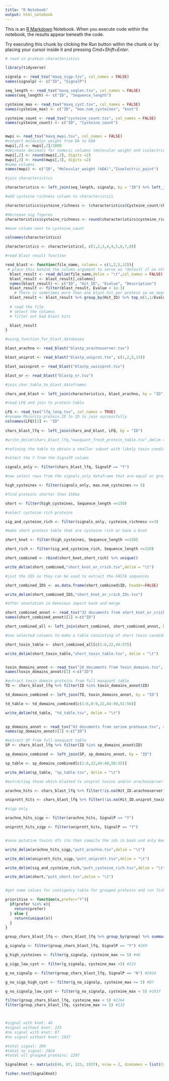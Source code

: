 ```yaml
---
title: "R Notebook"
output: html_notebook
---
```



This is an [R Markdown](http://rmarkdown.rstudio.com) Notebook. When you execute code within the notebook, the results appear beneath the code. 

Try executing this chunk by clicking the *Run* button within the chunk or by placing your cursor inside it and pressing *Cmd+Shift+Enter*. 

```r

# read in protein characteristics

library(tidyverse)

signalp <- read_tsv("maxq_sigp.tsv", col_names = FALSE)
names(signalp) <- c("ID", "SignalP")

seq_length <- read_tsv("maxq_seqlen.tsv", col_names = FALSE)
names(seq_length) <- c("ID", "Sequence_length")

cysteine_max <- read_tsv("maxq_cyst.tsv", col_names = FALSE)
names(cysteine_max) <- c("ID", "max.num_cysteines", "knot")

cysteine_count <- read_tsv("cysteine_count.tsv", col_names = FALSE)
names(cysteine_count) <- c("ID", "Cysteine_count")


mwpi <- read_tsv("maxq_mwpi.tsv", col_names = FALSE)
#convert molecular weight from DA to kDA
mwpi[,2] <- mwpi[,2]/1000
#decrease decimals for numeric columns (molecular weight and isolectric point)
mwpi[,2] <- round(mwpi[,2], digits =2)
mwpi[,3] <- round(mwpi[,3], digits =2)
#name columns
names(mwpi) <- c("ID", "Molecular_weight (kDA)","Isoelectric_point")

```

```r

#join characteristics

characteristics <- left_join(seq_length, signalp, by = "ID") %>% left_join(cysteine_count, by = "ID") %>% left_join(cysteine_max, by = "ID") %>% left_join(mwpi, by = "ID")

#add cysteine richness column to characteristics

characteristics$cysteine_richness <- (characteristics$Cysteine_count/characteristics$Sequence_length) * 100

#decrease sig figures
characteristics$cysteine_richness <- round(characteristics$cysteine_richness, digits =2)

#move column next to cysteine_count

colnames(characteristics)

characteristics <- characteristics[, c(1,2,3,4,9,5,6,7,8)]
```

```r
#read blast result function

read_blast <- function(file_name, columns = c(1,2,5,12)){
 # place this behind the column argument to serve as "default if no other columns are given: c(1,2,5,12) 
  blast_result <- read_delim(file_name,delim = "\t",col_names = FALSE)
  blast_result <- blast_result[,columns]
  names(blast_result) <- c("ID", "Hit_ID", "Evalue", "Description")
  blast_result <- filter(blast_result, Evalue < 1e-3)
    # There is sometimes more than one blast hit per protein so we need to pick the best E value for each
  blast_result <- blast_result %>% group_by(Hit_ID) %>% top_n(1,1/Evalue)
  
  # read the file
  # select the columns
  # filter out bad blast hits

  blast_result
}
```

```r
#using_function_for_blast_databases

blast_arachno <- read_blast("blastp_arachnoserver.tsv")

blast_uniprot <- read_blast("blastp_uniprot.tsv", c(1,2,5,13))

blast_swissprot <- read_blast("blastp_swissprot.tsv")

blast_nr <- read_blast("blastp_nr.tsv")
```

```r

#join_char_table_to_blast_dataframes

chars_and_blast <- left_join(characteristics, blast_arachno, by = "ID") %>% left_join(blast_uniprot, by = "ID", suffix = c(".arachnoserver",".uniprot_toxins")) %>% left_join(blast_swissprot, by ="ID") %>% left_join(blast_nr, by = "ID" , suffix = c(".swissprot",".nr"))

```

```r
#read LFQ and join to protein table

LFQ <- read_tsv("lfq_long.tsv", col_names = TRUE)
#rename Majority.protein.ID to ID to join successfully
colnames(LFQ)[2] <- "ID"
         
chars_blast_lfq <- left_join(chars_and_blast, LFQ, by = "ID")

```

```r
#write_delim(chars_blast_lfq,"maxquant_fresh_protein_table.tsv",delim = "\t")
```


```r
#refining the table to obtain a smaller subset with likely toxin candidates

#select the Y from the SignalP column 

signals_only <- filter(chars_blast_lfq, SignalP == "Y")

#now select rows from the signals_only dataframe that are equal or greater than 5 in cysteine density

high_cysteines <- filter(signals_only, max.num_cysteines >= 5)

#find proteins shorter than 150aa

short <- filter(high_cysteines, Sequence_length <=150)

#select cysteine rich proteins

sig_and_cysteine_rich <- filter(signals_only, cysteine_richness >=3)

```

```r
#make short protein table that are cysteine rich or have a knot

short_knot <- filter(high_cysteines, Sequence_length <=150)

short_rich <- filter(sig_and_cysteine_rich, Sequence_length <=150)

short_combined <- rbind(short_knot,short_rich) %>% unique()

write_delim(short_combined,"short_knot_or_crich.tsv",delim = "\t")

#just the IDS so they can be used to extract the FASTA sequences

short_combined_IDS <- as.data.frame(short_combined$ID, header=FALSE)

write_delim(short_combined_IDS,"short_knot_or_crich_IDs.tsv")

#after annotation in Geneious import back and merge

short_combined_annot <- read_tsv("32 documents from short_knot_or_crich Sequences.tsv", col_names = TRUE)
names(short_combined_annot)[1] <-c("ID")

short_combined_all <- left_join(short_combined, short_combined_annot, by = "ID")

#use selected columns to make a table consisting of short toxin candidates

short_toxin_table <- short_combined_all[c(1:6,22,44:57)]

write_delim(short_toxin_table,"short_toxin_table.tsv", delim = "\t")



```

```r

toxin_domains_annot <- read_tsv("26 documents from Toxin_domains.tsv", col_names = TRUE)
names(toxin_domains_annot)[1] <-c("ID")

#extract toxin domain proteins from full maxquant table
TD <- chars_blast_lfq %>% filter(ID %in% toxin_domains_annot$ID)

td_domains_combined <- left_join(TD, toxin_domains_annot, by = "ID")

td_table <- td_domains_combined[c(1:6,8:9,22,44:49,51:56)]

write_delim(td_table, "td_table.tsv", delim = "\t")
  

sp_domains_annot <- read_tsv("43 documents from serine protease.tsv", col_names = TRUE)
names(sp_domains_annot)[1] <-c("ID")

#extract SP from full maxquant table
SP <- chars_blast_lfq %>% filter(ID %in% sp_domains_annot$ID)

sp_domains_combined <- left_join(SP, sp_domains_annot, by = "ID")

sp_table <- sp_domains_combined[c(1:6,22,44:48,50:55)]

write_delim(sp_table, "sp_table.tsv", delim = "\t")

```


```r
#extracting those which blasted to uniprot toxins and/or arachnoserver

arachno_hits <- chars_blast_lfq %>% filter(!is.na(Hit_ID.arachnoserver))

uniprott_hits <- chars_blast_lfq %>% filter(!is.na(Hit_ID.uniprot_toxins))

#sigp only

arachno_hits_sigp <- filter(arachno_hits, SignalP == "Y")

uniprott_hits_sigp <- filter(uniprott_hits, SignalP == "Y")



```

```r

#save putative toxins dfs (to then compile the ids in bash and only keep unique ones)

write_delim(arachno_hits_sigp,"putt_arachno.tsv",delim = "\t")

write_delim(uniprott_hits_sigp,"putt_uniprott.tsv",delim = "\t")

write_delim(sig_and_cysteine_rich,"putt_cysteine_rich.tsv",delim = "\t")

write_delim(short,"putt_short.tsv",delim = "\t")



```

```r

#get some values for contigency table for grouped proteins and run fishers exact test on it

prioritise <- function(x,prefer="Y"){
  if(prefer %in% x){
    return(prefer)
  } else {
    return(unique(x))
  }
}

group_chars_blast_lfq <- chars_blast_lfq %>% group_by(group) %>% summarise(SignalP=prioritise(SignalP),cysteine_max=mean(max.num_cysteines))

g_signalp <- filter(group_chars_blast_lfq, SignalP == "Y") #269

g_high_cysteines <- filter(g_signalp, cysteine_max >= 5) #46

g_sigp_low_cyst <- filter(g_signalp, cysteine_max <5) #223

g_no_signalp <- filter(group_chars_blast_lfq, SignalP == "N") #2024

g_no_sigp_high_cyst <- filter(g_no_signalp, cysteine_max >= 5) #87

g_no_signalp_low_cyst <- filter(g_no_signalp, cysteine_max < 5) #1937

filter(group_chars_blast_lfq, cysteine_max < 5) #2164
filter(group_chars_blast_lfq, cysteine_max >= 5) #133



#signal with knot: 46
#signal without knot: 223
#no signal with knot: 87
#no signal without knot: 1937

#total signal: 269
#total no signal: 2024
#total all grouped proteins: 2297

SignalKnot <- matrix(c(46, 87, 223, 1937), nrow = 2, dimnames = list(Cysteine = c("Knot", "NoKnot"), Signal = c("Signal", "NoSignal")))

fisher.test(SignalKnot)

```







